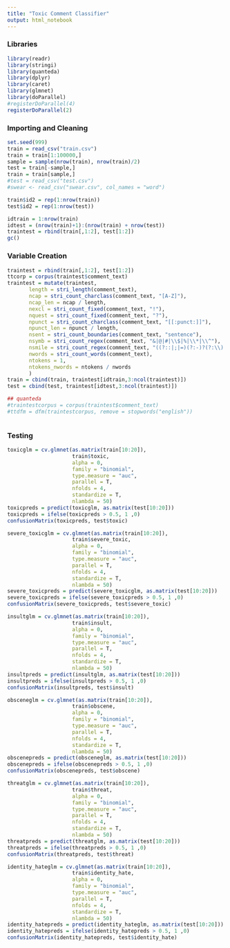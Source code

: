 ```yaml
---
title: "Toxic Comment Classifier"
output: html_notebook
---
```


### Libraries

```r
library(readr)
library(stringi)
library(quanteda)
library(dplyr)
library(caret)
library(glmnet)
library(doParallel)
#registerDoParallel(4)
registerDoParallel(2)
```

### Importing and Cleaning

```r
set.seed(999)
train = read_csv("train.csv")
train = train[1:100000,]
sample = sample(nrow(train), nrow(train)/2)
test = train[-sample,]
train = train[sample,]
#test = read_csv("test.csv")
#swear <- read_csv("swear.csv", col_names = "word")

train$id2 = rep(1:nrow(train))
test$id2 = rep(1:nrow(test))

idtrain = 1:nrow(train)
idtest = (nrow(train)+1):(nrow(train) + nrow(test))
traintest = rbind(train[,1:2], test[1:2])
gc()
```

### Variable Creation

```r
traintest = rbind(train[,1:2], test[1:2])
ttcorp = corpus(traintest$comment_text)
traintest = mutate(traintest,
       length = stri_length(comment_text),
       ncap = stri_count_charclass(comment_text, "[A-Z]"),
       ncap_len = ncap / length,
       nexcl = stri_count_fixed(comment_text, "!"),
       nquest = stri_count_fixed(comment_text, "?"),
       npunct = stri_count_charclass(comment_text, "[[:punct:]]"),
       npunct_len = npunct / length,
       nsent = stri_count_boundaries(comment_text, "sentence"),
       nsymb = stri_count_regex(comment_text, "&|@|#|\\$|%|\\*|\\^"),
       nsmile = stri_count_regex(comment_text, "((?::|;|=)(?:-)?(?:\\)|D|P))"),
       nwords = stri_count_words(comment_text),
       ntokens = 1,
       ntokens_nwords = ntokens / nwords
       )
train = cbind(train, traintest[idtrain,3:ncol(traintest)])
test = cbind(test, traintest[idtest,3:ncol(traintest)])

## quanteda
#traintestcorpus = corpus(traintest$comment_text)
#ttdfm = dfm(traintestcorpus, remove = stopwords("english"))



```


### Testing

```r
toxicglm = cv.glmnet(as.matrix(train[10:20]), 
                     train$toxic, 
                     alpha = 0, 
                     family = "binomial", 
                     type.measure = "auc",
                     parallel = T,
                     nfolds = 4,
                     standardize = T,
                     nlambda = 50)
toxicpreds = predict(toxicglm, as.matrix(test[10:20]))
toxicpreds = ifelse(toxicpreds > 0.5, 1 ,0)
confusionMatrix(toxicpreds, test$toxic)

severe_toxicglm = cv.glmnet(as.matrix(train[10:20]), 
                     train$severe_toxic, 
                     alpha = 0, 
                     family = "binomial", 
                     type.measure = "auc",
                     parallel = T,
                     nfolds = 4,
                     standardize = T,
                     nlambda = 50)
severe_toxicpreds = predict(severe_toxicglm, as.matrix(test[10:20]))
severe_toxicpreds = ifelse(severe_toxicpreds > 0.5, 1 ,0)
confusionMatrix(severe_toxicpreds, test$severe_toxic)

insultglm = cv.glmnet(as.matrix(train[10:20]), 
                     train$insult, 
                     alpha = 0, 
                     family = "binomial", 
                     type.measure = "auc",
                     parallel = T,
                     nfolds = 4,
                     standardize = T,
                     nlambda = 50)
insultpreds = predict(insultglm, as.matrix(test[10:20]))
insultpreds = ifelse(insultpreds > 0.5, 1 ,0)
confusionMatrix(insultpreds, test$insult)

obsceneglm = cv.glmnet(as.matrix(train[10:20]), 
                     train$obscene, 
                     alpha = 0, 
                     family = "binomial", 
                     type.measure = "auc",
                     parallel = T,
                     nfolds = 4,
                     standardize = T,
                     nlambda = 50)
obscenepreds = predict(obsceneglm, as.matrix(test[10:20]))
obscenepreds = ifelse(obscenepreds > 0.5, 1 ,0)
confusionMatrix(obscenepreds, test$obscene)

threatglm = cv.glmnet(as.matrix(train[10:20]), 
                     train$threat, 
                     alpha = 0, 
                     family = "binomial", 
                     type.measure = "auc",
                     parallel = T,
                     nfolds = 4,
                     standardize = T,
                     nlambda = 50)
threatpreds = predict(threatglm, as.matrix(test[10:20]))
threatpreds = ifelse(threatpreds > 0.5, 1 ,0)
confusionMatrix(threatpreds, test$threat)

identity_hateglm = cv.glmnet(as.matrix(train[10:20]), 
                     train$identity_hate, 
                     alpha = 0, 
                     family = "binomial", 
                     type.measure = "auc",
                     parallel = T,
                     nfolds = 4,
                     standardize = T,
                     nlambda = 50)
identity_hatepreds = predict(identity_hateglm, as.matrix(test[10:20]))
identity_hatepreds = ifelse(identity_hatepreds > 0.5, 1 ,0)
confusionMatrix(identity_hatepreds, test$identity_hate)
```

